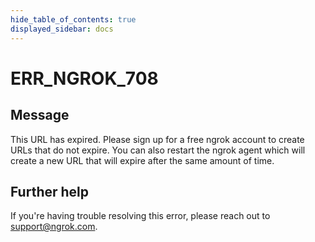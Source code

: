 ```yaml
---
hide_table_of_contents: true
displayed_sidebar: docs
---
```



# ERR_NGROK_708

## Message

This URL has expired. Please sign up for a free ngrok account to create URLs that do not expire. You can also restart the ngrok agent which will create a new URL that will expire after the same amount of time.

<ErrorDetails error="err_ngrok_708" />

## Further help

If you're having trouble resolving this error, please reach out to [support@ngrok.com](mailto:support@ngrok.com?subject=Help%20with%20ERR_NGROK_708).
